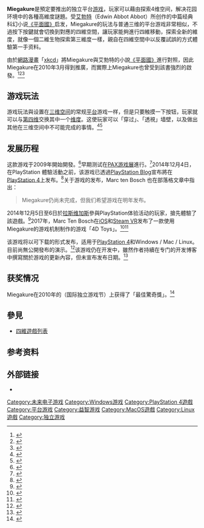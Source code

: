 {{Infobox VG
| title = Miegakure
| image = 
| caption = 
| genre = 平台、解謎
| platform = [[Linux|Linux]]<br /> [[Mac_OS_X|Mac OS X]]<br /> [[Microsoft_Windows|Microsoft Windows]] <small>([[Steam_(software)|Steam]]<ref name=steam-announcement>{{cite web |url=http://marctenbosch.com/news/2015/04/miegakure-is-coming-to-steam/ |title=Miegakure is coming to Steam |work=Marc ten Bosch |date=2015-04-21 |accessdate=2015-05-16 |archive-date=2020-11-08 |archive-url=https://web.archive.org/web/20201108095009/https://marctenbosch.com/news/2015/04/miegakure-is-coming-to-steam/ |dead-url=no }}</ref>)</small>
| developer = Marc ten Bosch
| publisher = 
| series = 
| modes = 
| released = <!--{{vgrelease|}}-->
}}
'''Miegakure'''是預定要推出的独立平台[[电子游戏|游戏]]，玩家可以藉由探索4维空间，解决花园环境中的各種高維度謎題。受[[埃德温·A·艾勃特|艾勃特]]（Edwin Abbot Abbot）所创作的中篇经典科幻小说[[平面國|《平面國》]]启发，Miegakure的玩法与普通三维的平台游戏非常相似，不過按下按鍵就會切換到對應的四維空間，讓玩家能夠進行四維移動，探索全新的維度，就像一個二維生物探索第三維度一樣，親自在四維空間中以反覆試誤的方式體驗第一手资料。

由於[[網絡漫畫|網路漫畫]]「[[xkcd|xkcd]]」將Miegakure與艾勃特的小說[[平面國|《平面國》]]進行對照，因此Miegakure在2010年3月得到推廣，而實際上Miegakure也曾受到該書強烈的啟發。<ref>{{Cite web|title=XKCD 721|url=http://xkcd.com/721/|date=2010-03-31}}</ref><ref>{{Cite web|title=xkcd Makes 4D Miegakure the Most-Sought Indie Game: What You Need to Know|url=http://www.geekosystem.com/miegakure-4d-game-info-no-demo-download/|accessdate=2010-06-04|date=2010-03-31|publisher=Geekosystem|archive-date=2013-07-30|archive-url=https://web.archive.org/web/20130730090320/http://www.geekosystem.com/miegakure-4d-game-info-no-demo-download/|dead-url=no}}</ref><ref>{{Cite web|title=News - Road To The IGF: Miegakure's Marc Ten Bosch|url=http://www.gamasutra.com/view/news/27041/Road_To_The_IGF_Miegakures_Marc_Ten_Bosch.php|accessdate=2010-04-03|date=2010-02-11|publisher=Gamasutra|archive-date=2020-07-30|archive-url=https://web.archive.org/web/20200730233549/https://www.gamasutra.com/view/news/27041/Road_To_The_IGF_Miegakures_Marc_Ten_Bosch.php|dead-url=no}}</ref>

== 游戏玩法 ==
游戏玩法與设置在[[三維空間|三维空间]]的常规[[平台游戏|平台]]游戏一样，但是只要触摸一下按钮，玩家就可以与[[四维空间|第四维]]交换其中一个[[四维空间|维度]]。这使玩家可以「穿过」、「透視」墙壁，以及做出其他在三维空间中不可能完成的事情。<ref>{{Cite web|title=Miegakure - News & PR Daily|url=http://www.i-newswire.com/releases/miegakure|accessdate=2010-04-03|publisher=I-newswire.com|archiveurl=https://archive.is/20100404012405/http://www.i-newswire.com/releases/miegakure|archivedate=2010-04-04|dead-url=no}}</ref><ref>{{Cite web|title=Miegakure: Explore the Fourth Dimension Latest Update|url=http://urbncounterfeiters.blogspot.com/2010/03/miegakure-explore-fourth-dimension.html|accessdate=2010-04-03|author=Counterfeiters|date=2010-03-30|first=Urban|publisher=Urbncounterfeiters.blogspot.com|archive-date=2012-07-22|archive-url=https://archive.is/20120722064550/http://urbncounterfeiters.blogspot.com/2010/03/miegakure-explore-fourth-dimension.html|dead-url=no}}</ref>

== 发展历程 ==
这款游戏于2009年開始開發。<ref name="Vice2018">{{Cite web|title=What Happened to 'Miegakure,' the Game That Promised the 4th Dimension?|url=https://www.vice.com/en_us/article/9kmknd/what-happened-to-miegakure-the-game-that-promised-the-4th-dimension|accessdate=2020-05-09|author=Patrick Klepek|date=2018-07-24|publisher=Vice|archive-date=2020-08-05|archive-url=https://web.archive.org/web/20200805054726/https://www.vice.com/en_us/article/9kmknd/what-happened-to-miegakure-the-game-that-promised-the-4th-dimension|dead-url=no}}</ref>早期测试在[[PAX游戏展|PAX游戏展]]進行。<ref name="DailyPostal2010">{{Cite web|title=Miegakure Game Soon|url=http://dailypostal.com/2010/03/31/miegakure-game-soon/|accessdate=2010-04-03|author=Miegakure Game Soon March 31, 2010 By dailypost|date=2009-05-24|publisher=Daily Postal|archive-date=2010-04-02|archive-url=https://web.archive.org/web/20100402201555/http://dailypostal.com/2010/03/31/miegakure-game-soon/|dead-url=no}}</ref>2014年12月4日，在PlayStation 體驗活動之前，该游戏已透過[[PlayStation|PlayStation Blog]]宣布將在[[PlayStation_4|PlayStation 4]]上发布。<ref name="PS4-announcement">{{Cite web|title=Miegakure: Exploring a 4D World on PS4|url=http://blog.us.playstation.com/2014/12/04/miegakure-exploring-a-4d-world-on-ps4/|accessdate=2014-12-12|date=2014-12-04|work=Marc ten Bosch, President mtb design works, Inc.|publisher=[[SCEI|SCEA]]|archive-date=2014-12-09|archive-url=https://web.archive.org/web/20141209165622/http://blog.us.playstation.com/2014/12/04/miegakure-exploring-a-4d-world-on-ps4/|dead-url=no}}</ref>关于游戏的发布，Marc ten Bosch 也在部落格文章中指出：<blockquote>Miegakure仍尚未完成，但我们希望游戏在明年发布。</blockquote>2014年12月5日至6日於[[拉斯维加斯|拉斯维加斯]]參與PlayStation体验活动的玩家，搶先體驗了該遊戲。<ref name="PS4-announcement">{{Cite web|title=Miegakure: Exploring a 4D World on PS4|url=http://blog.us.playstation.com/2014/12/04/miegakure-exploring-a-4d-world-on-ps4/|accessdate=2014-12-12|date=2014-12-04|work=Marc ten Bosch, President mtb design works, Inc.|publisher=[[SCEI|SCEA]]}}</ref>2017年，Marc Ten Bosch在[[App_Store_(iOS/iPadOS)|iOS]]和[[Steam|Steam VR]]发布了一款使用Miegakure的游戏机制制作的游戏「4D Toys」。<ref>{{Cite web|title=Crazy VR game lets you explore a world made from 4D mathematical models|url=https://arstechnica.com/gaming/2017/06/learn-the-ways-of-the-fourth-dimension-with-a-bonkers-vr-playset/|accessdate=2020-05-09|author=Sam Machkovech|date=2017-06-02|publisher=Ars Technica|archive-date=2020-11-25|archive-url=https://web.archive.org/web/20201125121039/https://arstechnica.com/gaming/2017/06/learn-the-ways-of-the-fourth-dimension-with-a-bonkers-vr-playset/|dead-url=no}}</ref><ref>{{Cite web|title=4D Toys is a toybox with four-dimensional toys|url=https://www.rockpapershotgun.com/2017/06/05/4d-toys-released/|accessdate=2020-05-09|author=Alice O'Connor|date=2017-06-15|publisher=Rock, Paper, Shotgun|archive-date=2020-09-28|archive-url=https://web.archive.org/web/20200928193936/https://www.rockpapershotgun.com/2017/06/05/4d-toys-released/|dead-url=no}}</ref>

该游戏将以可下载的形式发布，适用于[[PlayStation_4|PlayStation 4]]和Windows / Mac / Linux。目前尚無公開發布的演示。<ref name="DailyPostal2010">{{Cite web|title=Miegakure Game Soon|url=http://dailypostal.com/2010/03/31/miegakure-game-soon/|accessdate=2010-04-03|author=Miegakure Game Soon March 31, 2010 By dailypost|date=2009-05-24|publisher=Daily Postal}}</ref>该游戏仍在开发中，雖然作者持續在专门的开发博客中撰寫關於游戏的更新內容，但未宣布发布日期。<ref name="Vice2018">{{Cite web|title=What Happened to 'Miegakure,' the Game That Promised the 4th Dimension?|url=https://www.vice.com/en_us/article/9kmknd/what-happened-to-miegakure-the-game-that-promised-the-4th-dimension|accessdate=2020-05-09|author=Patrick Klepek|date=2018-07-24|publisher=Vice}}</ref>

== 获奖情况 ==
Miegakure在2010年的{{le|IndieCade|IndieCade}}（国际独立游戏节）上获得了「最佳驚奇獎」。<ref>{{Cite web|title=IndieCade 2010...|url=http://indiegamereviewer.com/indiecade-2010-the-sundance-of-indie-games-comes-back-with-style/|accessdate=2013-03-08|date=October 2010|work=indiegamereviewer.com|archive-date=2020-11-09|archive-url=https://web.archive.org/web/20201109034621/https://indiegamereviewer.com/indiecade-2010-the-sundance-of-indie-games-comes-back-with-style/|dead-url=no}}</ref>

== 參見 ==

* [[四維遊戲列表|四維遊戲列表]]

== 参考资料 ==
{{Reflist}}

== 外部链接 ==
* {{Official website|http://marctenbosch.com/miegakure/}}

[[Category:未来电子游戏|Category:未来电子游戏]]
[[Category:Windows游戏|Category:Windows游戏]]
[[Category:PlayStation_4遊戲|Category:PlayStation 4遊戲]]
[[Category:平台游戏|Category:平台游戏]]
[[Category:益智游戏|Category:益智游戏]]
[[Category:MacOS遊戲|Category:MacOS遊戲]]
[[Category:Linux遊戲|Category:Linux遊戲]]
[[Category:独立游戏|Category:独立游戏]]
